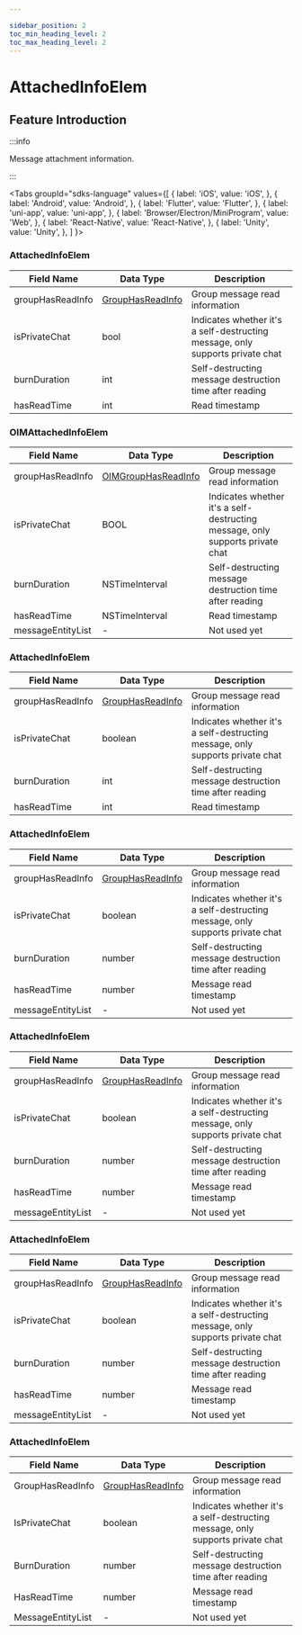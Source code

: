 ```yaml
---

sidebar_position: 2
toc_min_heading_level: 2
toc_max_heading_level: 2
---
```


# AttachedInfoElem

## Feature Introduction

:::info

Message attachment information.

:::

<Tabs
groupId="sdks-language"
values={[
{ label: 'iOS', value: 'iOS', },
{ label: 'Android', value: 'Android', },
{ label: 'Flutter', value: 'Flutter', },
{ label: 'uni-app', value: 'uni-app', },
{ label: 'Browser/Electron/MiniProgram', value: 'Web', },
{ label: 'React-Native', value: 'React-Native', },
{ label: 'Unity', value: 'Unity', },
]
}>

<TabItem value="Flutter">

### AttachedInfoElem

| Field Name       | Data Type                                                     | Description                                  |
| ---------------- | ------------------------------------------------------------- | -------------------------------------------- |
| groupHasReadInfo | [GroupHasReadInfo](/class/message/groupHasReadInfo.mdx) | Group message read information               |
| isPrivateChat    | bool                                                          | Indicates whether it's a self-destructing message, only supports private chat |
| burnDuration     | int                                                           | Self-destructing message destruction time after reading |
| hasReadTime      | int                                                           | Read timestamp                               |

</TabItem>

<TabItem value="iOS">

### OIMAttachedInfoElem

| Field Name       | Data Type                                                       | Description                                  |
| ---------------- | --------------------------------------------------------------- | -------------------------------------------- |
| groupHasReadInfo | [OIMGroupHasReadInfo](/class/message/groupHasReadInfo.mdx) | Group message read information               |
| isPrivateChat    | BOOL                                                            | Indicates whether it's a self-destructing message, only supports private chat |
| burnDuration     | NSTimeInterval                                                  | Self-destructing message destruction time after reading |
| hasReadTime      | NSTimeInterval                                                  | Read timestamp                               |
| messageEntityList| -                                                               | Not used yet                                 |

</TabItem>

<TabItem value="Android">

### AttachedInfoElem

| Field Name       | Data Type                                                     | Description                                  |
| ---------------- | ------------------------------------------------------------- | -------------------------------------------- |
| groupHasReadInfo | [GroupHasReadInfo](/class/message/groupHasReadInfo.mdx) | Group message read information               |
| isPrivateChat    | boolean                                                       | Indicates whether it's a self-destructing message, only supports private chat |
| burnDuration     | int                                                           | Self-destructing message destruction time after reading |
| hasReadTime      | int                                                           | Read timestamp                               |

</TabItem>

<TabItem value="Web">

### AttachedInfoElem

| Field Name       | Data Type                                                     | Description                                  |
| ---------------- | ------------------------------------------------------------- | -------------------------------------------- |
| groupHasReadInfo | [GroupHasReadInfo](/class/message/groupHasReadInfo.mdx) | Group message read information               |
| isPrivateChat    | boolean                                                       | Indicates whether it's a self-destructing message, only supports private chat |
| burnDuration     | number                                                        | Self-destructing message destruction time after reading |
| hasReadTime      | number                                                        | Message read timestamp                       |
| messageEntityList| -                                                             | Not used yet                                 |

</TabItem>

<TabItem value="uni-app">

### AttachedInfoElem

| Field Name       | Data Type                                                     | Description                                  |
| ---------------- | ------------------------------------------------------------- | -------------------------------------------- |
| groupHasReadInfo | [GroupHasReadInfo](/class/message/groupHasReadInfo.mdx) | Group message read information               |
| isPrivateChat    | boolean                                                       | Indicates whether it's a self-destructing message, only supports private chat |
| burnDuration     | number                                                        | Self-destructing message destruction time after reading |
| hasReadTime      | number                                                        | Message read timestamp                       |
| messageEntityList| -                                                             | Not used yet                                 |

</TabItem>

<TabItem value="React-Native">

### AttachedInfoElem

| Field Name       | Data Type                                                     | Description                                  |
| ---------------- | ------------------------------------------------------------- | -------------------------------------------- |
| groupHasReadInfo | [GroupHasReadInfo](/class/message/groupHasReadInfo.mdx) | Group message read information               |
| isPrivateChat    | boolean                                                       | Indicates whether it's a self-destructing message, only supports private chat |
| burnDuration     | number                                                        | Self-destructing message destruction time after reading |
| hasReadTime      | number                                                        | Message read timestamp                       |
| messageEntityList| -                                                             | Not used yet                                 |

</TabItem>

<TabItem value="Unity">

### AttachedInfoElem

| Field Name       | Data Type                                                     | Description                                  |
| ---------------- | ------------------------------------------------------------- | -------------------------------------------- |
| GroupHasReadInfo | [GroupHasReadInfo](/class/message/groupHasReadInfo.mdx) | Group message read information               |
| IsPrivateChat    | boolean                                                       | Indicates whether it's a self-destructing message, only supports private chat |
| BurnDuration     | number                                                        | Self-destructing message destruction time after reading |
| HasReadTime      | number                                                        | Message read timestamp                       |
| MessageEntityList| -                                                             | Not used yet                                 |

</TabItem>

</Tabs>